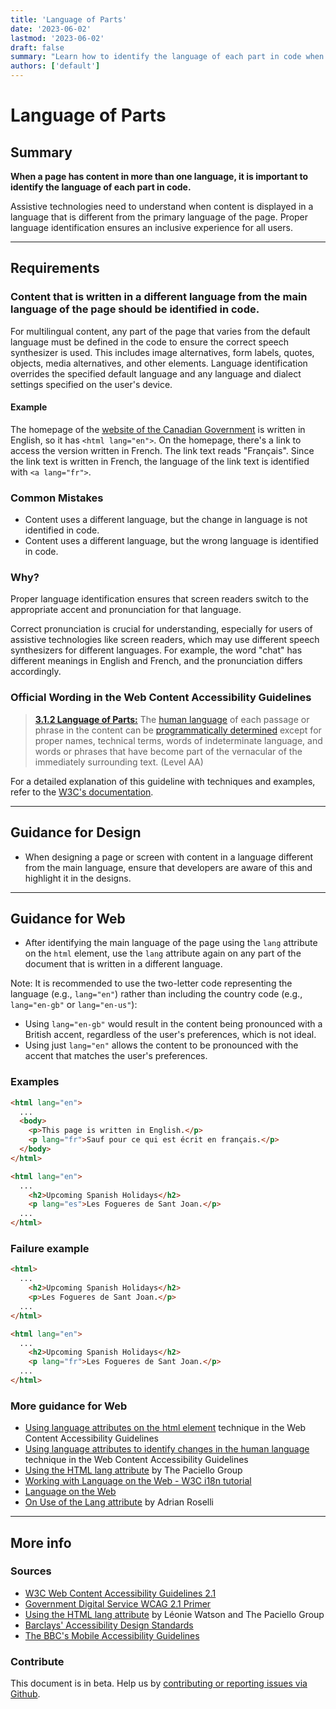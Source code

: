 ```yaml
---
title: 'Language of Parts'
date: '2023-06-02'
lastmod: '2023-06-02'
draft: false
summary: "Learn how to identify the language of each part in code when a page has content in multiple languages. Follow the Web Content Accessibility Guidelines (WCAG) to ensure proper language identification for assistive technologies."
authors: ['default']
---
```


# Language of Parts

## Summary

**When a page has content in more than one language, it is important to identify the language of each part in code.**

Assistive technologies need to understand when content is displayed in a language that is different from the primary language of the page. Proper language identification ensures an inclusive experience for all users.

---

## Requirements

### Content that is written in a different language from the main language of the page should be identified in code.

For multilingual content, any part of the page that varies from the default language must be defined in the code to ensure the correct speech synthesizer is used. This includes image alternatives, form labels, quotes, objects, media alternatives, and other elements. Language identification overrides the specified default language and any language and dialect settings specified on the user's device.

#### Example

The homepage of the [website of the Canadian Government](https://www.canada.ca/en.html) is written in English, so it has `<html lang="en">`. On the homepage, there's a link to access the version written in French. The link text reads "Français". Since the link text is written in French, the language of the link text is identified with `<a lang="fr">`.

### Common Mistakes

- Content uses a different language, but the change in language is not identified in code.
- Content uses a different language, but the wrong language is identified in code.

### Why?

Proper language identification ensures that screen readers switch to the appropriate accent and pronunciation for that language.

Correct pronunciation is crucial for understanding, especially for users of assistive technologies like screen readers, which may use different speech synthesizers for different languages. For example, the word "chat" has different meanings in English and French, and the pronunciation differs accordingly.

### Official Wording in the Web Content Accessibility Guidelines

> [**3.1.2 Language of Parts:**](https://www.w3.org/TR/UNDERSTANDING-WCAG20/meaning-other-lang-id.html) The [human language](https://www.w3.org/TR/UNDERSTANDING-WCAG20/meaning-other-lang-id.html#human-langdef) of each passage or phrase in the content can be [programmatically determined](https://www.w3.org/TR/UNDERSTANDING-WCAG20/meaning-other-lang-id.html#programmaticallydetermineddef) except for proper names, technical terms, words of indeterminate language, and words or phrases that have become part of the vernacular of the immediately surrounding text. (Level AA)

For a detailed explanation of this guideline with techniques and examples, refer to the [W3C's documentation](https://www.w3.org/TR/UNDERSTANDING-WCAG20/meaning-other-lang-id.html).

---

## Guidance for Design

- When designing a page or screen with content in a language different from the main language, ensure that developers are aware of this and highlight it in the designs.

---

## Guidance for Web

- After identifying the main language of the page using the `lang` attribute on the `html` element, use the `lang` attribute again on any part of the document that is written in a different language.

Note: It is recommended to use the two-letter code representing the language (e.g., `lang="en"`) rather than including the country code (e.g., `lang="en-gb"` or `lang="en-us"`):
- Using `lang="en-gb"` would result in the content being pronounced with a British accent, regardless of the user's preferences, which is not ideal.
- Using just `lang="en"` allows the content to be pronounced with the accent that matches the user's preferences.

### Examples

```html
<html lang="en">
  ...
  <body>
    <p>This page is written in English.</p>
    <p lang="fr">Sauf pour ce qui est écrit en français.</p>
  </body>
</html>
```

```html
<html lang="en">
  ...
    <h2>Upcoming Spanish Holidays</h2>
    <p lang="es">Les Fogueres de Sant Joan.</p>
  ...
</html>
```

### Failure example

```html
<html>
  ...
    <h2>Upcoming Spanish Holidays</h2>
    <p>Les Fogueres de Sant Joan.</p>
  ...
</html>
```

```html
<html lang="en">
  ...
    <h2>Upcoming Spanish Holidays</h2>
    <p lang="fr">Les Fogueres de Sant Joan.</p>
  ...
</html>
```

### More guidance for Web

* [Using language attributes on the html element](https://www.w3.org/TR/2016/NOTE-WCAG20-TECHS-20161007/H57) technique in the Web Content Accessibility Guidelines
* [Using language attributes to identify changes in the human language](https://www.w3.org/TR/2016/NOTE-WCAG20-TECHS-20161007/H58) technique in the Web Content Accessibility Guidelines
* [Using the HTML lang attribute](https://www.paciellogroup.com/blog/2016/06/using-the-html-lang-attribute/) by The Paciello Group
* [Working with Language on the Web - W3C i18n tutorial](https://www.w3.org/International/tutorials/language-decl/)
* [Language on the Web](https://www.w3.org/International/getting-started/language)
* [On Use of the Lang attribute](https://adrianroselli.com/2015/01/on-use-of-lang-attribute.html) by Adrian Roselli

---

## More info

### Sources

* [W3C Web Content Accessibility Guidelines 2.1](https://www.w3.org/TR/WCAG21/)
* [Government Digital Service WCAG 2.1 Primer](https://alphagov.github.io/wcag-primer/)
* [Using the HTML lang attribute](https://www.paciellogroup.com/blog/2016/06/using-the-html-lang-attribute/) by Léonie Watson and The Paciello Group
* [Barclays' Accessibility Design Standards](https://home.barclays/who-we-are/our-suppliers/our-requirements-of-external-suppliers/)
* [The BBC's Mobile Accessibility Guidelines](https://www.bbc.co.uk/guidelines/futuremedia/accessibility/mobile/summary)

### Contribute

This document is in beta. Help us by [contributing or reporting issues via Github](https://github.com/web-accessibility-io/web-accessibility.io).
